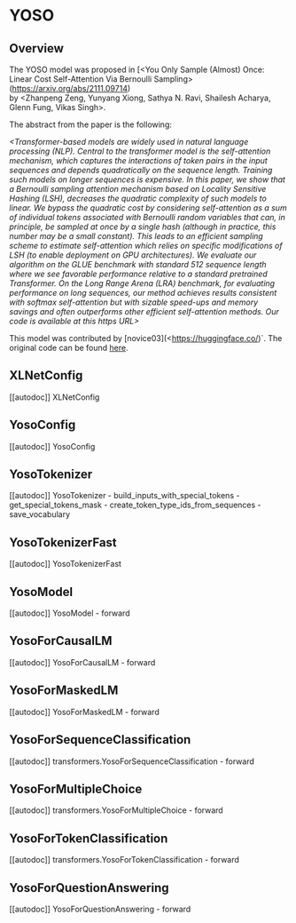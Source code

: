 <!--Copyright 2021 The HuggingFace Team. All rights reserved.

Licensed under the Apache License, Version 2.0 (the "License"); you may not use this file except in compliance with
the License. You may obtain a copy of the License at

http://www.apache.org/licenses/LICENSE-2.0

Unless required by applicable law or agreed to in writing, software distributed under the License is distributed on
an "AS IS" BASIS, WITHOUT WARRANTIES OR CONDITIONS OF ANY KIND, either express or implied. See the License for the
specific language governing permissions and limitations under the License.
-->

# YOSO

## Overview

The YOSO model was proposed in [<You Only Sample (Almost) Once: Linear Cost Self-Attention Via Bernoulli Sampling>(<https://arxiv.org/abs/2111.09714>)  
by <Zhanpeng Zeng, Yunyang Xiong, Sathya N. Ravi, Shailesh Acharya, Glenn Fung, Vikas Singh>. 

The abstract from the paper is the following:

*<Transformer-based models are widely used in natural language processing (NLP). Central to the transformer model is 
the self-attention mechanism, which captures the interactions of token pairs in the input sequences and depends quadratically 
on the sequence length. Training such models on longer sequences is expensive. In this paper, we show that a Bernoulli sampling 
attention mechanism based on Locality Sensitive Hashing (LSH), decreases the quadratic complexity of such models to linear. 
We bypass the quadratic cost by considering self-attention as a sum of individual tokens associated with Bernoulli random 
variables that can, in principle, be sampled at once by a single hash (although in practice, this number may be a small constant). 
This leads to an efficient sampling scheme to estimate self-attention which relies on specific modifications of 
LSH (to enable deployment on GPU architectures). We evaluate our algorithm on the GLUE benchmark with standard 512 sequence 
length where we see favorable performance relative to a standard pretrained Transformer. On the Long Range Arena (LRA) benchmark, 
for evaluating performance on long sequences, our method achieves results consistent with softmax self-attention but with sizable 
speed-ups and memory savings and often outperforms other efficient self-attention methods. Our code is available at this https URL>*

This model was contributed by [novice03](<https://huggingface.co/<novice03>)`. The original code can be found [here](<https://github.com/mlpen/YOSO>).

## XLNetConfig

[[autodoc]] XLNetConfig

## YosoConfig

[[autodoc]] YosoConfig


## YosoTokenizer

[[autodoc]] YosoTokenizer
    - build_inputs_with_special_tokens
    - get_special_tokens_mask
    - create_token_type_ids_from_sequences
    - save_vocabulary


## YosoTokenizerFast

[[autodoc]] YosoTokenizerFast


## YosoModel

[[autodoc]] YosoModel
    - forward


## YosoForCausalLM

[[autodoc]] YosoForCausalLM
    - forward


## YosoForMaskedLM

[[autodoc]] YosoForMaskedLM
    - forward


## YosoForSequenceClassification

[[autodoc]] transformers.YosoForSequenceClassification
    - forward

## YosoForMultipleChoice

[[autodoc]] transformers.YosoForMultipleChoice
    - forward


## YosoForTokenClassification

[[autodoc]] transformers.YosoForTokenClassification
    - forward


## YosoForQuestionAnswering

[[autodoc]] YosoForQuestionAnswering
    - forward